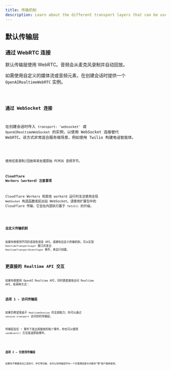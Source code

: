 ```yaml
---
title: 传输机制
description: Learn about the different transport layers that can be used with Realtime Agents.
---
```




## 默认传输层

### 通过 WebRTC 连接

默认传输层使用 WebRTC。音频会从麦克风录制并自动回放。

如需使用自定义的媒体流或音频元素，在创建会话时提供一个 `OpenAIRealtimeWebRTC` 实例。

<Code lang="typescript" code={customWebRTCTransportExample} />

### 通过 WebSocket 连接

在创建会话时传入 `transport: 'websocket'` 或 `OpenAIRealtimeWebSocket` 的实例，以使用 WebSocket 连接替代 WebRTC。该方式非常适合服务端场景，例如使用 Twilio 构建电话智能体。

<Code lang="typescript" code={websocketSessionExample} />

使用任意录制/回放库来处理原始 PCM16 音频字节。

#### Cloudflare Workers（workerd）注意事项

Cloudflare Workers 和其他 workerd 运行时无法使用全局 `WebSocket` 构造函数发起出站 WebSocket。请使用扩展包中的 Cloudflare 传输，它会在内部执行基于 `fetch()` 的升级。

<Code lang="typescript" code={cloudflareTransportExample} />

### 自定义传输机制

如果你想使用不同的语音到语音 API，或拥有自定义传输机制，可以实现 `RealtimeTransportLayer` 接口并发出 `RealtimeTransportEventTypes` 事件，来自行创建。

## 更直接的 Realtime API 交互

如果你想使用 OpenAI Realtime API，同时更直接地访问 Realtime API，有两种方式：

### 选项 1 - 访问传输层

如果仍希望受益于 `RealtimeSession` 的全部能力，你可以通过 `session.transport` 访问你的传输层。

传输层会在 `*` 事件下发出其接收的每个事件，你也可以使用 `sendEvent()` 方法发送原始事件。

<Code lang="typescript" code={transportEventsExample} />

### 选项 2 — 仅使用传输层

如果你不需要自动工具执行、护栏等功能，也可以将传输层作为一个仅管理连接与中断的“薄”客户端来使用。

<Code lang="typescript" code={thinClientExample} />
